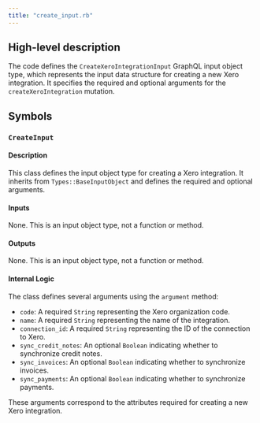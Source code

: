 ```yaml
---
title: "create_input.rb"
---
```


## High-level description
The code defines the `CreateXeroIntegrationInput` GraphQL input object type, which represents the input data structure for creating a new Xero integration. It specifies the required and optional arguments for the `createXeroIntegration` mutation.

## Symbols
### `CreateInput`
#### Description
This class defines the input object type for creating a Xero integration. It inherits from `Types::BaseInputObject` and defines the required and optional arguments.

#### Inputs
None. This is an input object type, not a function or method.

#### Outputs
None. This is an input object type, not a function or method.

#### Internal Logic
The class defines several arguments using the `argument` method:

* `code`: A required `String` representing the Xero organization code.
* `name`: A required `String` representing the name of the integration.
* `connection_id`: A required `String` representing the ID of the connection to Xero.
* `sync_credit_notes`: An optional `Boolean` indicating whether to synchronize credit notes.
* `sync_invoices`: An optional `Boolean` indicating whether to synchronize invoices.
* `sync_payments`: An optional `Boolean` indicating whether to synchronize payments.

These arguments correspond to the attributes required for creating a new Xero integration.
